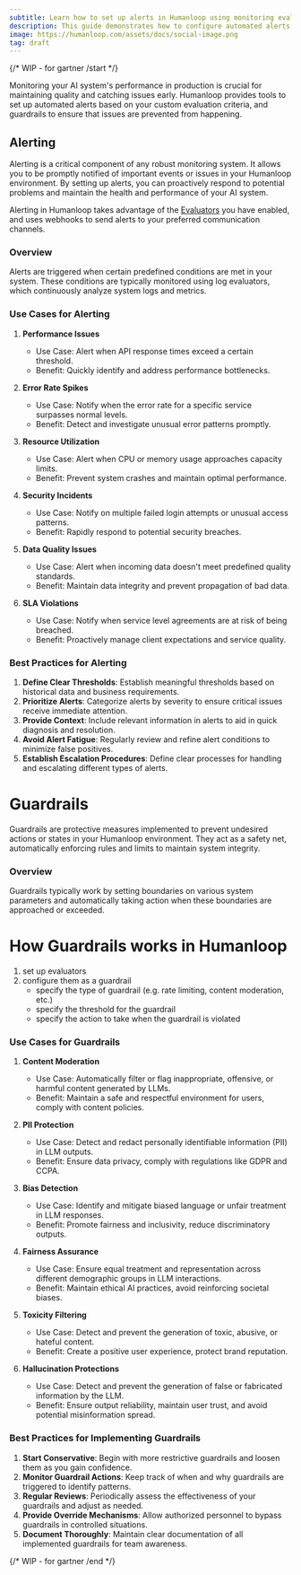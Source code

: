 ```yaml
---
subtitle: Learn how to set up alerts in Humanloop using monitoring evaluators and webhooks.
description: This guide demonstrates how to configure automated alerts for your AI system's performance using Humanloop's monitoring capabilities.
image: https://humanloop.com/assets/docs/social-image.png
tag: draft
---
```


{/* WIP - for gartner /start */}

Monitoring your AI system's performance in production is crucial for maintaining quality and catching issues early. Humanloop provides tools to set up automated alerts based on your custom evaluation criteria, and guardrails to ensure that issues are prevented from happening.

## Alerting

Alerting is a critical component of any robust monitoring system. It allows you to be promptly notified of important events or issues in your Humanloop environment. By setting up alerts, you can proactively respond to potential problems and maintain the health and performance of your AI system.

Alerting in Humanloop takes advantage of the [Evaluators](/docs/v5/concepts/evaluators) you have enabled, and uses webhooks to send alerts to your preferred communication channels.

### Overview

Alerts are triggered when certain predefined conditions are met in your system. These conditions are typically monitored using log evaluators, which continuously analyze system logs and metrics.

### Use Cases for Alerting

1. **Performance Issues**

   - Use Case: Alert when API response times exceed a certain threshold.
   - Benefit: Quickly identify and address performance bottlenecks.

2. **Error Rate Spikes**

   - Use Case: Notify when the error rate for a specific service surpasses normal levels.
   - Benefit: Detect and investigate unusual error patterns promptly.

3. **Resource Utilization**

   - Use Case: Alert when CPU or memory usage approaches capacity limits.
   - Benefit: Prevent system crashes and maintain optimal performance.

4. **Security Incidents**

   - Use Case: Notify on multiple failed login attempts or unusual access patterns.
   - Benefit: Rapidly respond to potential security breaches.

5. **Data Quality Issues**

   - Use Case: Alert when incoming data doesn't meet predefined quality standards.
   - Benefit: Maintain data integrity and prevent propagation of bad data.

6. **SLA Violations**
   - Use Case: Notify when service level agreements are at risk of being breached.
   - Benefit: Proactively manage client expectations and service quality.

### Best Practices for Alerting

1. **Define Clear Thresholds**: Establish meaningful thresholds based on historical data and business requirements.
2. **Prioritize Alerts**: Categorize alerts by severity to ensure critical issues receive immediate attention.
3. **Provide Context**: Include relevant information in alerts to aid in quick diagnosis and resolution.
4. **Avoid Alert Fatigue**: Regularly review and refine alert conditions to minimize false positives.
5. **Establish Escalation Procedures**: Define clear processes for handling and escalating different types of alerts.

# Guardrails

Guardrails are protective measures implemented to prevent undesired actions or states in your Humanloop environment. They act as a safety net, automatically enforcing rules and limits to maintain system integrity.

### Overview

Guardrails typically work by setting boundaries on various system parameters and automatically taking action when these boundaries are approached or exceeded.

# How Guardrails works in Humanloop

1. set up evaluators
2. configure them as a guardrail
   - specify the type of guardrail (e.g. rate limiting, content moderation, etc.)
   - specify the threshold for the guardrail
   - specify the action to take when the guardrail is violated

### Use Cases for Guardrails

1. **Content Moderation**

   - Use Case: Automatically filter or flag inappropriate, offensive, or harmful content generated by LLMs.
   - Benefit: Maintain a safe and respectful environment for users, comply with content policies.

2. **PII Protection**

   - Use Case: Detect and redact personally identifiable information (PII) in LLM outputs.
   - Benefit: Ensure data privacy, comply with regulations like GDPR and CCPA.

3. **Bias Detection**

   - Use Case: Identify and mitigate biased language or unfair treatment in LLM responses.
   - Benefit: Promote fairness and inclusivity, reduce discriminatory outputs.

4. **Fairness Assurance**

   - Use Case: Ensure equal treatment and representation across different demographic groups in LLM interactions.
   - Benefit: Maintain ethical AI practices, avoid reinforcing societal biases.

5. **Toxicity Filtering**

   - Use Case: Detect and prevent the generation of toxic, abusive, or hateful content.
   - Benefit: Create a positive user experience, protect brand reputation.

6. **Hallucination Protections**
   - Use Case: Detect and prevent the generation of false or fabricated information by the LLM.
   - Benefit: Ensure output reliability, maintain user trust, and avoid potential misinformation spread.

### Best Practices for Implementing Guardrails

1. **Start Conservative**: Begin with more restrictive guardrails and loosen them as you gain confidence.
2. **Monitor Guardrail Actions**: Keep track of when and why guardrails are triggered to identify patterns.
3. **Regular Reviews**: Periodically assess the effectiveness of your guardrails and adjust as needed.
4. **Provide Override Mechanisms**: Allow authorized personnel to bypass guardrails in controlled situations.
5. **Document Thoroughly**: Maintain clear documentation of all implemented guardrails for team awareness.

{/* WIP - for gartner /end */}
